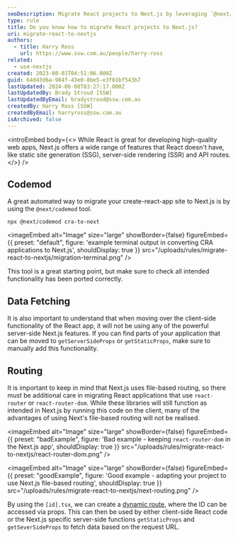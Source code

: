 ```yaml
---
seoDescription: Migrate React projects to Next.js by leveraging `@next/ codemod` and understanding server-side rendering, API routes, and file-based routing.
type: rule
title: Do you know how to migrate React projects to Next.js?
uri: migrate-react-to-nextjs
authors:
  - title: Harry Ross
    url: https://www.ssw.com.au/people/harry-ross
related:
  - use-nextjs
created: 2023-08-01T04:51:06.000Z
guid: 64d43d6a-984f-43e0-8be5-e3f01bf543b7
lastUpdated: 2024-06-08T03:27:17.000Z
lastUpdatedBy: Brady Stroud [SSW]
lastUpdatedByEmail: bradystroud@ssw.com.au
createdBy: Harry Ross [SSW]
createdByEmail: harryross@ssw.com.au
isArchived: false
---
```


<introEmbed
  body={<>
While React is great for developing high-quality web apps, Next.js offers a wide range of features that React doesn't have, like static site generation (SSG), server-side rendering (SSR) and API routes.
  </>}
/>
## Codemod

A great automated way to migrate your create-react-app site to Next.js is by using the `@next/codemod` tool.

```shell
npx @next/codemod cra-to-next
```


<imageEmbed
  alt="Image"
  size="large"
  showBorder={false}
  figureEmbed={{
    preset: "default",
    figure: 'example terminal output in converting CRA applications to Next.js',
    shouldDisplay: true
  }}
  src="/uploads/rules/migrate-react-to-nextjs/migration-terminal.png"
/>

This tool is a great starting point, but make sure to check all intended functionality has been ported correctly.

## Data Fetching

It is also important to understand that when moving over the client-side functionality of the React app, it will not be using any of the powerful server-side Next.js features. If you can find parts of your application that can be moved to `getServerSideProps` or `getStaticProps`, make sure to manually add this functionality.

## Routing

It is important to keep in mind that Next.js uses file-based routing, so there must be additional care in migrating React applications that use `react-router` or `react-router-dom`. While these libraries will still function as intended in Next.js by running this code on the client, many of the advantages of using Next's file-based routing will not be realised.

<imageEmbed
  alt="Image"
  size="large"
  showBorder={false}
  figureEmbed={{
    preset: "badExample",
    figure: 'Bad example - keeping `react-router-dom` in the Next.js app',
    shouldDisplay: true
  }}
  src="/uploads/rules/migrate-react-to-nextjs/react-router-dom.png"
/>

<imageEmbed
  alt="Image"
  size="large"
  showBorder={false}
  figureEmbed={{
    preset: "goodExample",
    figure: 'Good example - adapting your project to use Next.js file-based routing',
    shouldDisplay: true
  }}
  src="/uploads/rules/migrate-react-to-nextjs/next-routing.png"
/>

By using the `[id].tsx`, we can create a [dynamic route](https://nextjs.org/docs/pages/building-your-application/routing/dynamic-routes), where the ID can be accessed via props. This can then be used by either client-side React code or the Next.js specific server-side functions `getStaticProps` and `getSeverSideProps` to fetch data based on the request URL.
